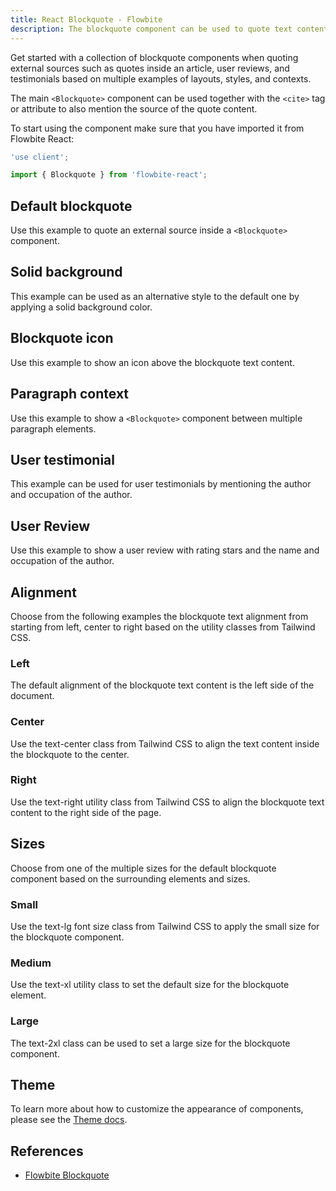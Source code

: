 ```yaml
---
title: React Blockquote - Flowbite
description: The blockquote component can be used to quote text content from an external source that can be used for testimonials, reviews, and quotes inside an article
---
```


Get started with a collection of blockquote components when quoting external sources such as quotes inside an article, user reviews, and testimonials based on multiple examples of layouts, styles, and contexts.

The main `<Blockquote>` component can be used together with the `<cite>` tag or attribute to also mention the source of the quote content.

To start using the component make sure that you have imported it from Flowbite React:

```jsx
'use client';

import { Blockquote } from 'flowbite-react';
```

## Default blockquote

Use this example to quote an external source inside a `<Blockquote>` component.

<Example name="blockquote.root" />

## Solid background

This example can be used as an alternative style to the default one by applying a solid background color.

<Example name="blockquote.solidBackground" />

## Blockquote icon

Use this example to show an icon above the blockquote text content.

<Example name="blockquote.icon" />

## Paragraph context

Use this example to show a `<Blockquote>` component between multiple paragraph elements.

<Example name="blockquote.paragraphContext" />

## User testimonial

This example can be used for user testimonials by mentioning the author and occupation of the author.

<Example name="blockquote.userTestimonial" />

## User Review

Use this example to show a user review with rating stars and the name and occupation of the author.

<Example name="blockquote.userReview" />

## Alignment

Choose from the following examples the blockquote text alignment from starting from left, center to right based on the utility classes from Tailwind CSS.

### Left

The default alignment of the blockquote text content is the left side of the document.

<Example name="blockquote.left" />

### Center

Use the text-center class from Tailwind CSS to align the text content inside the blockquote to the center.

<Example name="blockquote.center" />

### Right

Use the text-right utility class from Tailwind CSS to align the blockquote text content to the right side of the page.

<Example name="blockquote.right" />

## Sizes

Choose from one of the multiple sizes for the default blockquote component based on the surrounding elements and sizes.

### Small

Use the text-lg font size class from Tailwind CSS to apply the small size for the blockquote component.

<Example name="blockquote.small" />

### Medium

Use the text-xl utility class to set the default size for the blockquote element.

<Example name="blockquote.medium" />

### Large

The text-2xl class can be used to set a large size for the blockquote component.

<Example name="blockquote.large" />

## Theme

To learn more about how to customize the appearance of components, please see the [Theme docs](/docs/customize/theme).

<Theme name="blockquote" />

## References

- [Flowbite Blockquote](https://flowbite.com/docs/typography/blockquote/)
